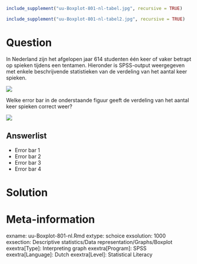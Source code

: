 ```r
include_supplement("uu-Boxplot-801-nl-tabel.jpg", recursive = TRUE)
```

```r
include_supplement("uu-Boxplot-801-nl-tabel2.jpg", recursive = TRUE)
```

Question
========
  
In Nederland zijn het afgelopen jaar 614 studenten één keer of vaker betrapt op spieken tijdens een tentamen. Hieronder is SPSS-output weergegeven met enkele beschrijvende statistieken van de verdeling van het aantal keer spieken.


![](uu-Boxplot-801-nl-tabel.jpg)

Welke error bar in de onderstaande figuur geeft de verdeling van het aantal keer spieken correct weer?

![](uu-Boxplot-801-nl-tabel2.jpg)
  
Answerlist
----------
* Error bar 1 
* Error bar 2
* Error bar 3
* Error bar 4	


Solution
========


Meta-information
================
exname: uu-Boxplot-801-nl.Rmd
extype: schoice
exsolution: 1000
exsection: Descriptive statistics/Data representation/Graphs/Boxplot
exextra[Type]: Interpreting graph
exextra[Program]: SPSS
exextra[Language]: Dutch
exextra[Level]: Statistical Literacy
